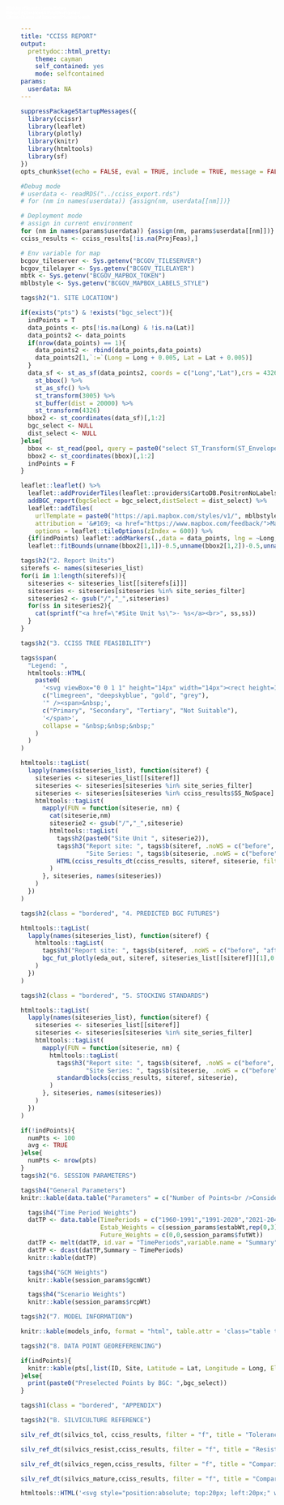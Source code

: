```yaml
---
title: "CCISS REPORT"
output:
  prettydoc::html_pretty:
    theme: cayman
    self_contained: yes
    mode: selfcontained
params:
  userdata: NA
---
```


```r
suppressPackageStartupMessages({
  library(ccissr)
  library(leaflet)
  library(plotly)
  library(knitr)
  library(htmltools)
  library(sf)
})
opts_chunk$set(echo = FALSE, eval = TRUE, include = TRUE, message = FALSE, warning = FALSE)

#Debug mode
# userdata <- readRDS("../cciss_export.rds")
# for (nm in names(userdata)) {assign(nm, userdata[[nm]])}

# Deployment mode
# assign in current environment
for (nm in names(params$userdata)) {assign(nm, params$userdata[[nm]])}
cciss_results <- cciss_results[!is.na(ProjFeas),]

# Env variable for map
bcgov_tileserver <- Sys.getenv("BCGOV_TILESERVER")
bcgov_tilelayer <- Sys.getenv("BCGOV_TILELAYER")
mbtk <- Sys.getenv("BCGOV_MAPBOX_TOKEN")
mblbstyle <- Sys.getenv("BCGOV_MAPBOX_LABELS_STYLE")
```

<style type="text/css">
  h2 {font-weight:900 !important; margin-top: 2em !important}
  .bordered {border-top:3px solid !important;}
  .main-content {max-width: none !important; padding:3rem 3rem !important}
  .table {width: auto !important;}
  .table tbody {white-space: nowrap;}
  .table td {vertical-align: middle !important;}
  table.table-centered {margin-left:auto !important; margin-right:auto !important}
</style>

<script type="text/javascript">
  // When the document is fully rendered...
  $(document).ready(function() {
    // ...select all header elements...
    $('h1, h2, h3, h4, h5').each(function() {
      // ...and add an id to them corresponding to their 'titles'
      $(this).attr('id', $(this).html());
    });
  });
</script>

```r
tags$h2("1. SITE LOCATION")
```

```r
if(exists("pts") & !exists("bgc_select")){
  indPoints = T
  data_points <- pts[!is.na(Long) & !is.na(Lat)]
  data_points2 <- data_points
  if(nrow(data_points) == 1){
    data_points2 <- rbind(data_points,data_points)
    data_points2[1,`:=`(Long = Long + 0.005, Lat = Lat + 0.005)]
  }
  data_sf <- st_as_sf(data_points2, coords = c("Long","Lat"),crs = 4326) %>%
    st_bbox() %>%
    st_as_sfc() %>%
    st_transform(3005) %>%
    st_buffer(dist = 20000) %>%
    st_transform(4326)
  bbox2 <- st_coordinates(data_sf)[,1:2]
  bgc_select <- NULL
  dist_select <- NULL
}else{
  bbox <- st_read(pool, query = paste0("select ST_Transform(ST_Envelope(ST_Collect(geom)),4326) from bgc_map3005 where bgc IN ('",paste(bgc_select,collapse = "','"),"');"))
  bbox2 <- st_coordinates(bbox)[,1:2]
  indPoints = F
}

leaflet::leaflet() %>%
  leaflet::addProviderTiles(leaflet::providers$CartoDB.PositronNoLabels, group = "Positron") %>%
  addBGC_report(bgcSelect = bgc_select,distSelect = dist_select) %>%
  leaflet::addTiles(
    urlTemplate = paste0("https://api.mapbox.com/styles/v1/", mblbstyle, "/tiles/{z}/{x}/{y}?access_token=", mbtk),
    attribution = '&#169; <a href="https://www.mapbox.com/feedback/">Mapbox</a>',
    options = leaflet::tileOptions(zIndex = 600)) %>%
  {if(indPoints) leaflet::addMarkers(.,data = data_points, lng = ~Long, lat = ~Lat) else .} %>%
  leaflet::fitBounds(unname(bbox2[1,1])-0.5,unname(bbox2[1,2])-0.5,unname(bbox2[3,1])+0.5,unname(bbox2[2,2])+0.5)
```


```r
tags$h2("2. Report Units")
siterefs <- names(siteseries_list)
for(i in 1:length(siterefs)){
  siteseries <- siteseries_list[[siterefs[i]]]
  siteseries <- siteseries[siteseries %in% site_series_filter]
  siteseries2 <- gsub("/","_",siteseries)
  for(ss in siteseries2){
    cat(sprintf("<a href=\"#Site Unit %s\">- %s</a><br>", ss,ss))
  }
}
```


```r
tags$h2("3. CCISS TREE FEASIBILITY")
```

```r
tags$span(
  "Legend: ",
  htmltools::HTML(
    paste0(
      '<svg viewBox="0 0 1 1" height="14px" width="14px"><rect height=1 width=1 style="fill : ',
      c("limegreen", "deepskyblue", "gold", "grey"),
      '" /><span>&nbsp;',
      c("Primary", "Secondary", "Tertiary", "Not Suitable"),
      '</span>',
      collapse = "&nbsp;&nbsp;&nbsp;"
    )
  )
)
```

```r
htmltools::tagList(
  lapply(names(siteseries_list), function(siteref) {
    siteseries <- siteseries_list[[siteref]]
    siteseries <- siteseries[siteseries %in% site_series_filter]
    siteseries <- siteseries[siteseries %in% cciss_results$SS_NoSpace] ##sometimes error here
    htmltools::tagList(
      mapply(FUN = function(siteserie, nm) {
        cat(siteserie,nm)
        siteserie2 <- gsub("/","_",siteserie)
        htmltools::tagList(
          tags$h2(paste0("Site Unit ", siteserie2)),
          tags$h3("Report site: ", tags$b(siteref, .noWS = c("before", "after")), if (avg) {" averaged"} else {""}, " / ", 
                  "Site Series: ", tags$b(siteserie, .noWS = c("before", "after")), gsub(siteserie, "", nm), .noWS = "inside"),
          HTML(cciss_results_dt(cciss_results, siteref, siteserie, filter = feasibility_filter)),
        )
      }, siteseries, names(siteseries))
    )
  })
)
```

```r
tags$h2(class = "bordered", "4. PREDICTED BGC FUTURES")
```

```r
htmltools::tagList(
  lapply(names(siteseries_list), function(siteref) {
    htmltools::tagList(
      tags$h3("Report site: ", tags$b(siteref, .noWS = c("before", "after")), if (avg) {" averaged"} else {""}, .noWS = "inside"),
      bgc_fut_plotly(eda_out, siteref, siteseries_list[[siteref]][1],0.1, period_map)
    )
  })
)
```

```r
tags$h2(class = "bordered", "5. STOCKING STANDARDS")
```

```r
htmltools::tagList(
  lapply(names(siteseries_list), function(siteref) {
    siteseries <- siteseries_list[[siteref]]
    siteseries <- siteseries[siteseries %in% site_series_filter]
    htmltools::tagList(
      mapply(FUN = function(siteserie, nm) {
        htmltools::tagList(
          tags$h3("Report site: ", tags$b(siteref, .noWS = c("before", "after")), if (avg) {" averaged"} else {""}, " / ", 
                  "Site Series: ", tags$b(siteserie, .noWS = c("before", "after")), gsub(siteserie, "", nm), .noWS = "inside"),
          standardblocks(cciss_results, siteref, siteserie),
        )
      }, siteseries, names(siteseries))
    )
  })
)
```


```r
if(!indPoints){
  numPts <- 100
  avg <- TRUE
}else{
  numPts <- nrow(pts)
}
tags$h2("6. SESSION PARAMETERS")
```

```r
tags$h4("General Parameters")
knitr::kable(data.table("Parameters" = c("Number of Points<br />Considered", "Averaged?", "Date", "Time"), "User Selections" = c(nrow(pts), avg, format(Sys.Date(), "%Y/%m/%d"), format(Sys.time(), "%H:%M", usetz = TRUE))),html = T)
```

```r
  tags$h4("Time Period Weights")
  datTP <- data.table(TimePeriods = c("1960-1991","1991-2020","2021-2040","2041-2060","2061-2080","2081-2100"),
                      Estab_Weights = c(session_params$estabWt,rep(0,3)),
                      Future_Weights = c(0,0,session_params$futWt))
  datTP <- melt(datTP, id.var = "TimePeriods",variable.name = "Summary")
  datTP <- dcast(datTP,Summary ~ TimePeriods)
  knitr::kable(datTP)
```


```r
  tags$h4("GCM Weights")
  knitr::kable(session_params$gcmWt)
```


```r
  tags$h4("Scenario Weights")
  knitr::kable(session_params$rcpWt)
```



```r
tags$h2("7. MODEL INFORMATION")
```

```r
knitr::kable(models_info, format = "html", table.attr = 'class="table table-hover table-centered"')
```

```r
tags$h2("8. DATA POINT GEOREFERENCING")
```

```r
if(indPoints){
  knitr::kable(pts[,list(ID, Site, Latitude = Lat, Longitude = Long, Elevation = Elev, BGC)], table.attr = "class=\"table table-hover table-centered\"", format = "html")
}else{
  print(paste0("Preselected Points by BGC: ",bgc_select))
}

```

```r
tags$h1(class = "bordered", "APPENDIX")
```

```r
tags$h2("B. SILVICULTURE REFERENCE")
```

```r
silv_ref_dt(silvics_tol, cciss_results, filter = "f", title = "Tolerance comparisons")
```

```r
silv_ref_dt(silvics_resist,cciss_results, filter = "f", title = "Resistance and potential risk comparisons")
```

```r
silv_ref_dt(silvics_regen,cciss_results, filter = "f", title = "Comparison of silvical characteristics; regeneration stage")
```

```r
silv_ref_dt(silvics_mature,cciss_results, filter = "f", title = "Comparison of silvical characteristics; maturing stage")
```

<!-- Logo -->
```r
htmltools::HTML('<svg style="position:absolute; top:20px; left:20px;" width="168px" height="45px" viewBox="0 0 168 45" fill="none" xmlns="http://www.w3.org/2000/svg"><path d="M9.67889 37.3287C20.2192 37.3287 34.7999 43.2635 45.3794 43.2635C52.9289 43.2635 60.2958 41.2487 64.4889 38.282C64.7817 36.5397 64.9369 34.751 64.9369 32.9255C64.9369 15.2105 50.5755 0.849609 32.8605 0.849609C15.1455 0.849609 0.784363 15.2105 0.784363 32.9255C0.784363 34.73 0.935741 36.4985 1.22223 38.2216C2.37831 38.0075 6.30919 37.3287 9.67889 37.3287Z" fill="white"/><path d="M81.7877 43.6133H155.983V44.5128H81.7877V43.6133Z" fill="#E3A82B"/><path d="M85.5411 18.8965C85.5411 19.6293 85.5861 20.667 86.0155 21.115C86.4449 21.5831 87.1228 21.6847 87.8004 21.6847C89.8108 21.6847 91.347 20.871 91.347 18.8356C91.347 17.2278 90.4434 15.3551 86.8516 15.3551C85.6316 15.3551 85.5411 15.4772 85.5411 15.8842V18.8965ZM85.5411 14.1745C85.5411 14.7449 85.5637 14.7852 86.7158 14.7449C89.0199 14.6631 90.2628 14.0524 90.2628 12.1394C90.2628 10.1448 88.6132 9.3917 86.8969 9.3917C86.3996 9.3917 86.0605 9.43249 85.8575 9.51384C85.6316 9.57491 85.5411 9.67701 85.5411 10.0427V14.1745ZM83.6887 11.4678C83.6887 9.96184 83.5823 9.56288 82.5658 9.48106L81.8587 9.43249C81.7436 9.341 81.7762 8.93308 81.8813 8.92365C83.1006 8.81495 84.6375 8.76096 86.7384 8.76096C88.1617 8.76096 89.5172 8.86258 90.5342 9.33063C91.5054 9.75812 92.251 10.5721 92.251 11.8746C92.251 13.3403 91.3019 14.0934 89.9466 14.6631C89.9466 14.8665 90.1274 14.9278 90.3757 14.9682C91.5957 15.1721 93.4028 16.1896 93.4028 18.3673C93.4028 20.7283 91.4604 22.3159 87.3934 22.3159C86.7384 22.3159 85.6316 22.2546 84.6825 22.2546C83.6887 22.2546 82.9207 22.2959 82.0846 22.3159C81.949 22.2546 81.9037 21.9292 82.0393 21.8068L82.4463 21.7458C83.6432 21.5625 83.6887 21.3388 83.6887 19.2018V11.4678Z" fill="white"/><path d="M109.105 13.471C109.105 11.6283 109.066 11.3328 107.928 11.246L107.445 11.2111C107.329 11.1416 107.368 10.8284 107.484 10.7763C108.448 10.811 109.105 10.8284 109.915 10.8284C110.687 10.8284 111.343 10.811 112.308 10.7763C112.424 10.8284 112.462 11.1416 112.346 11.2111L111.864 11.246C110.725 11.3328 110.687 11.6283 110.687 13.471V19.6602C110.687 21.5027 110.725 21.7463 111.864 21.8682L112.346 21.9201C112.462 21.9896 112.424 22.3023 112.308 22.3546C111.343 22.3197 110.687 22.3023 109.915 22.3023C109.105 22.3023 108.448 22.3197 107.484 22.3546C107.368 22.3023 107.329 22.0243 107.445 21.9201L107.928 21.8682C109.066 21.7463 109.105 21.5027 109.105 19.6602V13.471Z" fill="white"/><path d="M119.811 19.6964C119.811 21.5216 119.846 21.7824 120.896 21.8694L121.474 21.9215C121.582 21.9908 121.546 22.3035 121.438 22.3561C120.407 22.3212 119.793 22.3035 119.069 22.3035C118.346 22.3035 117.713 22.3212 116.556 22.3561C116.448 22.3035 116.411 22.0085 116.556 21.9215L117.207 21.8694C118.238 21.7824 118.328 21.5216 118.328 19.6964V11.9249C118.328 11.3861 118.328 11.3691 117.786 11.3691H116.791C116.014 11.3691 115.02 11.4038 114.567 11.8035C114.134 12.1859 113.953 12.5686 113.754 13.0029C113.609 13.1074 113.356 13.0204 113.284 12.8813C113.573 12.0992 113.844 10.9865 113.97 10.2911C114.025 10.2564 114.26 10.239 114.314 10.2911C114.423 10.8471 115.02 10.8299 115.851 10.8299H123.173C124.15 10.8299 124.312 10.7952 124.583 10.3432C124.674 10.3086 124.873 10.326 124.909 10.3951C124.71 11.1084 124.583 12.5163 124.638 13.0378C124.566 13.177 124.258 13.177 124.168 13.0727C124.114 12.6377 123.987 11.9947 123.716 11.8035C123.3 11.5076 122.613 11.3691 121.619 11.3691H120.335C119.793 11.3691 119.811 11.3861 119.811 11.9598V19.6964Z" fill="white"/><path d="M127.559 13.471C127.559 11.6283 127.52 11.3328 126.382 11.246L125.899 11.2111C125.784 11.1416 125.822 10.8284 125.938 10.7763C126.903 10.811 127.559 10.8284 128.37 10.8284C129.141 10.8284 129.797 10.811 130.762 10.7763C130.878 10.8284 130.917 11.1416 130.801 11.2111L130.318 11.246C129.18 11.3328 129.141 11.6283 129.141 13.471V19.6602C129.141 21.5027 129.18 21.7463 130.318 21.8682L130.801 21.9201C130.917 21.9896 130.878 22.3023 130.762 22.3546C129.797 22.3197 129.141 22.3023 128.37 22.3023C127.559 22.3023 126.903 22.3197 125.938 22.3546C125.822 22.3023 125.784 22.0243 125.899 21.9201L126.382 21.8682C127.52 21.7463 127.559 21.5027 127.559 19.6602V13.471Z" fill="white"/><path d="M136.208 22.5321C134.484 22.5321 133.397 22.08 133.008 21.8891C132.761 21.5064 132.494 20.2722 132.453 19.455C132.556 19.3333 132.864 19.2987 132.946 19.4029C133.254 20.2894 134.095 21.9928 136.474 21.9928C138.198 21.9928 139.039 21.0369 139.039 19.9938C139.039 19.2291 138.854 18.3772 137.356 17.5599L135.408 16.4819C134.382 15.9084 133.192 14.9174 133.192 13.492C133.192 11.8403 134.71 10.5017 137.377 10.5017C138.012 10.5017 138.751 10.606 139.285 10.7276C139.551 10.7972 139.838 10.8318 140.003 10.8318C140.187 11.2497 140.372 12.223 140.372 12.953C140.29 13.0575 139.961 13.1094 139.859 13.0051C139.592 12.1709 139.039 11.0408 137.069 11.0408C135.059 11.0408 134.628 12.1709 134.628 12.9702C134.628 13.9787 135.613 14.7092 136.372 15.1089L138.012 15.978C139.305 16.6559 140.577 17.6641 140.577 19.3159C140.577 21.2281 138.875 22.5321 136.208 22.5321Z" fill="white"/><path d="M146.533 16.6872C145.635 16.6872 145.598 16.7218 145.598 17.2434V19.6949C145.598 21.5202 145.692 21.7637 146.739 21.8682L147.281 21.9201C147.394 21.9896 147.356 22.3021 147.244 22.3546C146.234 22.3197 145.598 22.3021 144.868 22.3021C144.064 22.3021 143.428 22.337 142.698 22.3546C142.586 22.3021 142.549 22.0243 142.661 21.9201L142.979 21.8682C144.027 21.6942 144.064 21.5202 144.064 19.6949V13.4363C144.064 11.6108 143.933 11.3156 142.96 11.246L142.474 11.2111C142.362 11.1416 142.399 10.8284 142.511 10.7763C143.428 10.7938 144.064 10.8284 144.868 10.8284C145.598 10.8284 146.234 10.811 147.038 10.7763C147.151 10.8284 147.188 11.1416 147.076 11.2111L146.72 11.246C145.635 11.3503 145.598 11.6108 145.598 13.4363V15.4353C145.598 15.9741 145.635 15.9918 146.533 15.9918H151.883C152.782 15.9918 152.819 15.9741 152.819 15.4353V13.4363C152.819 11.6108 152.782 11.3503 151.678 11.246L151.322 11.2111C151.21 11.1416 151.247 10.8284 151.36 10.7763C152.221 10.811 152.856 10.8284 153.623 10.8284C154.353 10.8284 154.989 10.811 155.831 10.7763C155.943 10.8284 155.98 11.1416 155.868 11.2111L155.476 11.246C154.391 11.3503 154.353 11.6108 154.353 13.4363V19.6949C154.353 21.5202 154.391 21.7463 155.476 21.8682L155.925 21.9201C156.037 21.9896 155.999 22.3021 155.887 22.3546C154.989 22.3197 154.353 22.3021 153.623 22.3021C152.856 22.3021 152.183 22.3197 151.36 22.3546C151.247 22.3021 151.21 22.0243 151.322 21.9201L151.678 21.8682C152.819 21.6942 152.819 21.5202 152.819 19.6949V17.2434C152.819 16.7218 152.782 16.6872 151.883 16.6872H146.533Z" fill="white"/><path d="M72.9825 26.1757C74.5201 24.9795 76.4791 24.3919 78.6698 24.3919C79.807 24.3919 81.4076 24.6225 82.3979 24.8956C82.6507 24.9585 82.7981 25.0007 82.9876 24.9795C83.0086 25.4624 83.114 26.7842 83.2824 28.0648C83.1772 28.2117 82.8613 28.233 82.7139 28.107C82.3979 26.6798 81.45 25.0422 78.3958 25.0422C75.173 25.0422 72.4348 27.0785 72.4348 31.4232C72.4348 35.8309 75.2362 38.2659 78.6906 38.2659C81.4076 38.2659 82.6085 36.5026 83.0928 35.264C83.2404 35.1596 83.5566 35.2011 83.6405 35.3482C83.4934 36.4397 82.9454 37.8247 82.6295 38.2239C82.3767 38.2659 82.1242 38.3498 81.8924 38.4333C81.4288 38.6019 79.9124 38.9164 78.5642 38.9164C76.6687 38.9164 74.8573 38.5389 73.3195 37.5099C71.6343 36.3555 70.3285 34.4461 70.3285 31.7385C70.3285 29.4081 71.3817 27.4143 72.9825 26.1757Z" fill="white"/><path d="M95.5106 33.3289C95.5106 30.4603 94.1783 27.3657 90.6917 27.3657C88.7933 27.3657 86.3293 28.6001 86.3293 32.4077C86.3293 34.9804 87.6434 38.3185 91.2392 38.3185C93.4299 38.3185 95.5106 36.7538 95.5106 33.3289ZM84.5036 32.9637C84.5036 29.4867 87.2418 26.827 91.0022 26.827C95.2186 26.827 97.3361 29.73 97.3361 32.7899C97.3361 36.3018 94.5249 38.8573 91.0022 38.8573C86.9499 38.8573 84.5036 36.0929 84.5036 32.9637Z" fill="white"/><path d="M117.93 31.4711C117.93 30.3933 117.893 28.3935 117.58 27.8724C117.451 27.6637 117.119 27.5418 116.658 27.5069L116.198 27.4723C116.088 27.3506 116.124 27.1247 116.235 27.0549C116.935 27.0896 117.617 27.1073 118.335 27.1073C119.11 27.1073 119.607 27.0896 120.271 27.0554C120.418 27.1424 120.4 27.3681 120.307 27.4723L119.865 27.5069C119.404 27.5418 119.054 27.6984 118.944 27.9245C118.686 28.498 118.686 30.4975 118.686 31.4711V33.4355C118.686 34.9483 118.427 36.5474 117.396 37.5903C116.603 38.4076 115.24 38.8596 113.876 38.8596C112.605 38.8596 111.333 38.6335 110.43 37.9035C109.453 37.1388 108.993 35.8695 108.993 33.8009V29.6977C108.993 27.8899 108.956 27.5942 107.887 27.5069L107.426 27.4723C107.316 27.4027 107.352 27.1075 107.463 27.0549C108.385 27.0896 109.011 27.1073 109.748 27.1073C110.504 27.1073 111.112 27.0896 112.015 27.0554C112.125 27.1075 112.162 27.4027 112.052 27.4723L111.609 27.5069C110.54 27.5942 110.504 27.8899 110.504 29.6977V33.4529C110.504 36.2517 111.425 38.0949 114.244 38.0949C116.916 38.0949 117.93 36.1126 117.93 33.4706V31.4711Z" fill="white"/><path d="M141.018 35.706C141.018 36.3381 141.058 37.2334 141.445 37.6199C141.832 38.0238 142.443 38.1115 143.054 38.1115C144.867 38.1115 146.252 37.4091 146.252 35.6532C146.252 34.266 145.437 32.6511 142.199 32.6511C141.099 32.6511 141.018 32.7558 141.018 33.1073V35.706ZM141.018 31.632C141.018 32.1241 141.038 32.159 142.076 32.1241C144.154 32.0538 145.274 31.5271 145.274 29.8763C145.274 28.1555 143.788 27.5056 142.24 27.5056C141.791 27.5056 141.486 27.5408 141.303 27.6113C141.099 27.6639 141.018 27.7516 141.018 28.0675V31.632ZM139.347 29.2969C139.347 27.9975 139.266 27.6639 138.349 27.5938L137.697 27.5304C137.623 27.4634 137.584 27.1116 137.718 27.1017C138.818 27.0194 140.203 26.9617 142.097 26.9617C143.38 26.9617 144.602 27.0494 145.519 27.4528C146.395 27.8218 147.067 28.5243 147.067 29.6483C147.067 30.9121 146.211 31.5622 144.989 32.0538C144.989 32.2295 145.152 32.2821 145.376 32.3172C146.476 32.4926 148.106 33.371 148.106 35.2493C148.106 37.286 146.354 38.6557 142.688 38.6557C142.097 38.6557 141.099 38.6032 140.244 38.6032C139.347 38.6032 138.655 38.6381 137.901 38.6557C137.779 38.6032 137.738 38.3223 137.86 38.2172L138.227 38.1644C139.307 38.0064 139.347 37.813 139.347 35.9696V29.2969Z" fill="white"/><path d="M99.1234 16.2084C98.773 16.2084 98.0725 16.3388 98.0725 15.8736V12.5388C98.0725 11.2351 98.114 11.0486 99.6797 11.0486C101.513 11.0486 102.646 11.9797 102.646 13.6935C102.646 14.4388 102.379 15.128 101.699 15.5937C100.916 16.1342 100.071 16.2084 99.1234 16.2084ZM106.157 21.9212L105.674 21.8795C105.576 21.8691 105.49 21.8568 105.407 21.8431C104.701 21.7182 104.419 21.0896 104.086 20.5062L102.418 17.6001C102.129 17.1158 101.82 16.4638 101.161 16.3709C102.871 16.1658 104.416 15.1787 104.416 13.4836C104.416 11.5273 102.479 10.652 100.522 10.652C99.3477 10.652 98.2774 10.6838 97.0824 10.6838C96.4234 10.6838 95.6391 10.652 94.9801 10.652C94.6139 10.652 94.6092 10.7265 94.6092 10.9314C94.6092 11.2337 94.7368 11.1491 95.1246 11.171C96.5168 11.2493 96.4635 11.5089 96.4635 12.701V20.3202C96.4635 21.4105 96.5578 21.7361 95.413 21.8387C95.413 21.8387 95.2376 21.8568 95.1381 21.8674L94.6531 21.9172C94.5371 22.0212 94.5762 22.2994 94.6917 22.3515C94.9497 22.3421 95.4069 22.3242 95.4069 22.3242C96.0407 22.3053 96.6743 22.257 97.3081 22.257C97.9454 22.257 98.5552 22.306 99.1819 22.3244V22.3249C99.4043 22.3319 99.6393 22.3397 99.8966 22.3489C100.013 22.2968 100.052 22.0188 99.9353 21.9146L99.4472 21.8684C99.3477 21.8578 99.1765 21.8424 99.1765 21.8424C98.0204 21.7642 98.0914 21.4381 98.0914 20.3202V17.4513C98.0914 17.2836 98.0702 16.8368 98.1942 16.7062C98.2972 16.594 98.4823 16.6128 98.6471 16.6128C100.214 16.6128 100.192 16.7621 100.934 18.066L102.953 21.6984C103.118 21.978 103.242 22.3317 103.654 22.3317H105.408C105.629 22.3388 105.861 22.3461 106.118 22.3555C106.233 22.3034 106.272 22.0252 106.157 21.9212Z" fill="white"/><path d="M99.5001 29.7566C99.5001 27.9313 99.4619 27.6526 98.2575 27.5658L97.7791 27.5312C97.6645 27.4616 97.7027 27.149 97.8173 27.0964C98.8885 27.1313 99.5383 27.1485 100.303 27.1485C101.049 27.1485 101.699 27.1313 102.656 27.0971C102.77 27.149 102.808 27.4616 102.694 27.5312L102.235 27.5658C101.107 27.6526 101.068 27.9313 101.068 29.7566V35.8067C101.068 36.902 101.126 37.354 101.47 37.6841C101.68 37.8751 102.044 38.084 103.554 38.084C105.18 38.084 105.581 38.0142 105.888 37.8581C106.27 37.6492 106.767 37.0237 107.149 36.1369C107.265 36.0503 107.628 36.1192 107.628 36.2411C107.628 36.4325 107.092 38.2059 106.824 38.6749C105.849 38.6403 104.032 38.6228 102.062 38.6228H100.303C99.5001 38.6228 98.8885 38.6403 97.8173 38.6749C97.7027 38.6228 97.6645 38.3446 97.7791 38.2404L98.353 38.1885C99.4619 38.084 99.5001 37.8405 99.5001 36.0154V29.7566Z" fill="white"/><path d="M150.731 29.7912C150.731 27.9488 150.693 27.6528 149.586 27.5658L149.116 27.5314C149.004 27.4616 149.041 27.1492 149.154 27.0964C150.092 27.1315 150.731 27.1487 151.519 27.1487C152.27 27.1487 152.909 27.1315 153.848 27.0971C153.96 27.1492 153.998 27.4616 153.885 27.5314L153.415 27.5658C152.308 27.6528 152.27 27.9488 152.27 29.7912V35.9808C152.27 37.8235 152.308 38.0668 153.415 38.1885L153.885 38.2406C153.998 38.3101 153.96 38.6228 153.848 38.6751C152.909 38.6403 152.27 38.6228 151.519 38.6228C150.731 38.6228 150.092 38.6403 149.154 38.6751C149.041 38.6228 149.004 38.3446 149.116 38.2406L149.586 38.1885C150.693 38.0668 150.731 37.8235 150.731 35.9808V29.7912Z" fill="white"/><path d="M135.728 38.1849C135.631 38.1746 135.451 38.1604 135.451 38.1604C135.254 38.1406 135.076 38.1121 134.936 37.9588C134.692 37.6999 134.712 36.9624 134.712 36.6671V29.0494C134.712 28.7172 134.631 27.998 134.875 27.7394C134.997 27.6033 135.25 27.5805 135.476 27.5677V27.5668C135.613 27.5564 135.616 27.5559 135.736 27.55L136.219 27.5156C136.335 27.4458 136.296 27.1332 136.18 27.0808C135.922 27.0898 135.688 27.0865 135.465 27.0933V27.0943H133.414C133.191 27.0943 132.988 27.0943 132.866 27.3341L128.686 36.0402L124.994 27.6293C124.872 27.3341 124.852 27.0943 124.466 27.0943H122.331C122.109 27.0874 121.863 27.0898 121.605 27.0808C121.49 27.1332 121.451 27.4458 121.567 27.5156L122.049 27.55C122.149 27.5581 122.329 27.5703 122.329 27.5703C123.13 27.6217 123.18 27.8007 123.107 28.6436L122.478 36.8145C122.423 37.6351 122.378 38.0687 121.518 38.1486C121.518 38.1486 121.337 38.1713 121.237 38.1819L120.755 38.2342C120.639 38.338 120.678 38.6162 120.794 38.6683C121.048 38.6589 121.5 38.6457 121.5 38.6457C121.936 38.6242 122.379 38.5855 122.823 38.5855C123.302 38.5855 123.781 38.6308 124.26 38.6499V38.6509C124.483 38.6577 124.717 38.6655 124.975 38.6744C125.091 38.6223 125.13 38.3443 125.014 38.2401L124.532 38.188C124.405 38.1781 124.262 38.164 124.262 38.164C123.022 38.0791 123.05 37.2036 123.127 36.1326L123.716 28.5333H123.858L127.855 37.8848C127.895 38.0138 127.956 38.2352 128.159 38.2352C128.342 38.2352 128.403 38.0326 128.463 37.9029L132.967 28.3112H133.109V36.6671C133.109 36.9991 133.15 37.6818 132.805 37.9397C132.625 38.0739 132.039 38.1545 132.039 38.1545C131.958 38.1673 131.873 38.179 131.777 38.1892L131.295 38.2411C131.179 38.3453 131.218 38.6233 131.334 38.6756C131.588 38.6664 132.039 38.6523 132.039 38.6523C132.693 38.6341 133.357 38.5855 134.022 38.5855C134.5 38.5855 135.437 38.6311 135.437 38.6311C135.66 38.6379 135.914 38.6622 136.172 38.6714C136.288 38.6193 136.326 38.3413 136.21 38.2373L135.728 38.1849Z" fill="white"/><path d="M162.012 33.9263H159.754C159.676 33.9263 159.048 34.0001 159.048 33.816C159.048 33.7605 159.087 33.65 159.106 33.595L160.461 30.2402C160.5 30.148 160.638 29.687 160.795 29.687C160.913 29.687 161.07 30.1664 161.109 30.2402L162.444 33.3734C162.444 33.4104 162.581 33.7054 162.581 33.7792C162.581 33.9819 162.13 33.9263 162.012 33.9263ZM167.08 38.2295L167.015 38.1774C166.919 38.1672 166.833 38.1557 166.752 38.1423C166.001 37.9744 165.708 37.0689 165.43 36.4238L161.561 27.2671C161.522 27.1572 161.446 26.9202 161.293 26.9202C161.082 26.9202 161.025 27.1756 160.967 27.3211L157.271 36.4604C157.136 36.807 156.792 37.6466 156.543 37.9013C156.352 38.0967 156.103 38.1342 155.838 38.1616C155.838 38.1616 155.63 38.1814 155.53 38.1922L155.076 38.2385C154.96 38.3424 154.999 38.6207 155.115 38.673C155.372 38.6638 155.83 38.6471 155.83 38.6471C156.335 38.6402 156.841 38.5763 157.347 38.5763C157.773 38.5763 158.199 38.6216 158.624 38.6405C158.624 38.6405 159.081 38.6568 159.339 38.6667C159.455 38.6141 159.493 38.3358 159.378 38.2319L158.895 38.1795C158.799 38.1696 158.633 38.154 158.633 38.154C158.189 38.1048 157.635 38.0253 157.635 37.5363C157.635 37.208 157.788 36.8249 157.903 36.533L158.477 35.1654C158.765 34.5089 158.65 34.4354 159.415 34.4354H162.021C162.94 34.4354 162.805 34.4354 163.208 35.3663L163.821 36.7518C163.917 36.9895 164.089 37.3906 164.089 37.6466C164.089 38.1048 163.588 38.1349 163.121 38.1746C163.121 38.1746 162.966 38.1875 162.831 38.1979L162.367 38.2316C162.251 38.3356 162.29 38.6138 162.406 38.6662C162.664 38.6568 163.121 38.6381 163.121 38.6381C163.666 38.6183 164.214 38.5763 164.74 38.5763C165.411 38.5763 166.082 38.6219 166.752 38.641V38.6402C166.973 38.6471 166.787 38.6549 167.041 38.6641C167.157 38.6117 167.196 38.3335 167.08 38.2295Z" fill="white"/><path d="M53.6069 25.5067L54.8752 26.0325L57.688 24.0707L53.6069 25.5067Z" fill="#E3A82B"/><path d="M6.34557 23.3141L3.01172 22.1411L3.17889 21.7327L6.9334 22.9845L6.94967 22.9753L7.44507 22.6945L7.64266 22.5707L3.54861 20.8291L3.72168 20.4009L12.8595 24.0967L13.1609 23.9717L4.09824 19.5554L4.30032 19.1404L13.9041 23.61L14.0369 23.5426L4.72498 18.2609L4.9162 17.8643L18.3632 25.1811C18.4733 24.9776 18.7039 24.6067 18.8222 24.4073C13.7098 19.6004 8.77635 15.9914 8.77635 15.9914C8.77635 15.9914 13.8499 19.3891 20.1116 22.548C20.3183 22.2898 20.4881 22.0826 20.709 21.8376L9.23732 11.7382L9.54526 11.422L18.8041 19.3132L10.2262 10.7231L10.5474 10.3906L20.178 19.698L11.2133 9.74786L11.5561 9.43874L19.8418 18.3111L12.2793 8.78229L12.6049 8.48614L22.2988 20.2833C22.5494 20.067 22.7576 19.9043 23.0198 19.7034C20.0875 13.3578 16.8852 8.19588 16.8852 8.19588C16.8852 8.19588 20.2936 13.2131 24.8922 18.4674C25.1731 18.3092 25.4579 18.1576 25.7489 18.0149L25.7 17.9834L18.9064 4.4251L19.3103 4.24755L24.9389 15.0322L20.2035 3.85401L20.6258 3.66656L26.0686 15.9037L21.4836 3.31971L21.9175 3.16149L26.2763 14.492L22.8338 2.82384L23.2471 2.67152L27.779 17.1435L27.7703 17.1817L27.7816 17.1772C28.083 17.076 28.3895 16.9869 28.6977 16.903C28.3527 9.95182 27.3244 4.00563 27.3244 4.00563C27.3244 4.00563 28.5977 9.89947 30.8806 16.4712C31.1985 16.4321 31.5184 16.3988 31.841 16.3771L31.8309 16.362H31.8705L31.8478 16.3288L30.6279 1.21315L31.0688 1.19924L32.2473 13.3076L32.0447 1.16953L32.5059 1.15397L32.9686 14.5389L33.4307 1.15373L33.8929 1.16953L33.6898 13.3076L34.8686 1.19947L35.3093 1.21315L34.0893 16.3288L34.0664 16.362H34.073L34.0697 16.3668H34.0897C34.4052 16.3866 34.7181 16.4182 35.0287 16.4554C37.3085 9.89004 38.5797 4.00563 38.5797 4.00563C38.5797 4.00563 37.5545 9.9339 37.2079 16.8723C37.5191 16.9546 37.827 17.0449 38.1305 17.1444L42.6464 2.72269L43.0602 2.87524L39.6172 14.5434L43.9765 3.2129L44.4099 3.37135L39.8247 15.9551L45.2674 3.71773L45.6902 3.90542L40.9546 15.0838L46.5834 4.29895L46.9871 4.4765L40.2175 17.9862L40.229 17.9909C40.508 18.1267 40.781 18.2717 41.0513 18.4217C45.6301 13.1841 49.0189 8.19588 49.0189 8.19588C49.0189 8.19588 45.8385 13.3225 42.9147 19.6372C43.176 19.8343 43.4316 20.038 43.6796 20.25L53.2596 8.58116L53.5864 8.87755L46.0229 18.4064L54.3093 9.534L54.6515 9.84335L45.6864 19.7931L55.3171 10.4857L55.6385 10.8181L47.0606 19.4085L56.3195 11.5177L56.6274 11.8332L45.2957 21.8187L45.3023 21.8256C45.5002 22.046 45.6907 22.2736 45.8777 22.5047C52.0997 19.3585 57.1278 15.9914 57.1278 15.9914C57.1278 15.9914 52.2422 19.5653 47.1564 24.3377C47.2957 24.5702 47.5207 24.9673 47.6492 25.2068L60.9056 17.989L61.0973 18.3863L50.5152 24.3879L61.5215 19.2658L61.7233 19.6808L51.4716 24.6763L51.6682 24.7449L62.0999 20.5257L62.2732 20.9541L52.577 25.0783L52.7583 25.1535L59.2195 22.9996L60.1933 22.3198L60.5165 22.5667L62.6427 21.8579L62.8099 22.2658L60.9704 22.913L63.6281 24.9411L64.4797 25.416C61.0629 11.1322 48.2141 0.512848 32.8834 0.512848C17.2835 0.512848 4.25339 11.5088 1.11595 26.1719C1.15627 26.1523 1.19518 26.1342 1.2355 26.1144L1.62479 25.938L1.86365 25.8265L6.34557 23.3141Z" fill="#E3A82B"/><path d="M0.933402 38.9104C0.933402 38.9104 5.72586 37.9534 9.7263 37.9534C20.2667 37.9534 34.8473 43.8885 45.4268 43.8885C53.1876 43.8885 60.757 41.7595 64.8822 38.6555C65.2045 36.8192 65.3733 34.9305 65.3733 33.0017C65.3733 30.3896 65.0633 27.8504 64.4809 25.4163L60.0704 22.9568L54.8955 26.5859L51.4142 25.2303C50.2358 25.8259 42.9649 30.6882 42.9649 30.6882L40.1743 28.6681L37.1802 28.0751L33.1878 25.1685L28.6082 28.3126C28.6082 28.3126 23.4989 31.2793 23.3235 31.2793C23.1471 31.2793 17.1589 26.5321 17.1589 26.5321L14.3999 23.6255C13.93 23.9221 12.0533 24.7832 12.0533 24.7832L11.9569 24.8087L10.1408 24.247L7.93547 23.0773L1.23663 26.1147C1.19631 26.1345 1.1574 26.1529 1.11708 26.1725C0.645737 28.3746 0.395798 30.6589 0.395798 33.0017C0.395798 35.0196 0.58113 36.9944 0.933402 38.9104Z" fill="#65799E"/></svg>')
```
<span style="color:white; position: absolute; top:16px; padding:10px; left: 190px; font-size:0.5em; font-weight:800">Ministry of Forests, Lands, Natural<br />Resource Operations & Rural Development<br />Climate Change and Integrated Planning Branch</span>
